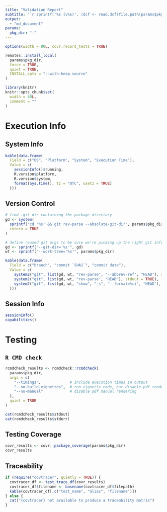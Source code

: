 ```yaml
---
title: "Validation Report"
subtitle: "`r sprintf('%s (v%s)', (dcf <- read.dcf(file.path(params$pkg_dir, 'DESCRIPTION')))[,'Package'], dcf[,'Version'])`"
output:
  - "md_document"
params:
  pkg_dir: "."
---
```


```r
options(width = 80L, covr.record_tests = TRUE)

remotes::install_local(
  params$pkg_dir,
  force = TRUE,
  quiet = TRUE,
  INSTALL_opts = "--with-keep.source"
)

library(knitr)
knitr::opts_chunk$set(
  width = 80L,
  comment = ""
)
```

# Execution Info

## System Info

```r
kable(data.frame(
  Field = c("OS", "Platform", "System", "Execution Time"),
  Value = c(
    sessionInfo()$running,
    R.version$platform,
    R.version$system,
    format(Sys.time(), tz = "UTC", usetz = TRUE)
  )))
```

## Version Control

```r
# find .git dir containing the package directory
gd <- system(
  sprintf("cd '%s' && git rev-parse --absolute-git-dir", params$pkg_dir),
  intern = TRUE
)

# define reused git args to be sure we're picking up the right git info
gd <- sprintf("--git-dir='%s'", gd)
wt <- sprintf("--work-tree='%s'", params$pkg_dir)

kable(data.frame(
  Field = c("branch", "commit `SHA1`", "commit date"),
  Value = c(
    system2("git", list(gd, wt, "rev-parse", "--abbrev-ref", "HEAD"), stdout = TRUE),
    system2("git", list(gd, wt, "rev-parse", "HEAD"), stdout = TRUE),
    system2("git", list(gd, wt, "show", "-s", "--format=%ci", "HEAD"), stdout = TRUE)
  )))
```

## Session Info

```r
sessionInfo()
capabilities()
```

# Testing

## `R CMD check`

```r
rcmdcheck_results <- rcmdcheck::rcmdcheck(
  params$pkg_dir,
  args = c(
    "--timings",             # include execution times in output
    "--no-build-vignettes",  # run vignette code, but disable pdf rendering
    "--no-manual"            # disable pdf manual rendering
  ),
  quiet = TRUE
)

cat(rcmdcheck_results$stdout)
cat(rcmdcheck_results$stderr)
```

## Testing Coverage

```r
covr_results <- covr::package_coverage(params$pkg_dir)
covr_results
```

## Traceability

```r
if (require("covtracer", quietly = TRUE)) {
  covtracer_df <- test_trace_df(covr_results)
  covtracer_df$filename <- basename(covtracer_df$filepath)
  kable(covtracer_df[,c("test_name", "alias", "filename")])  
} else {
  cat("{covtracer} not available to produce a traceability matrix")
}
```


